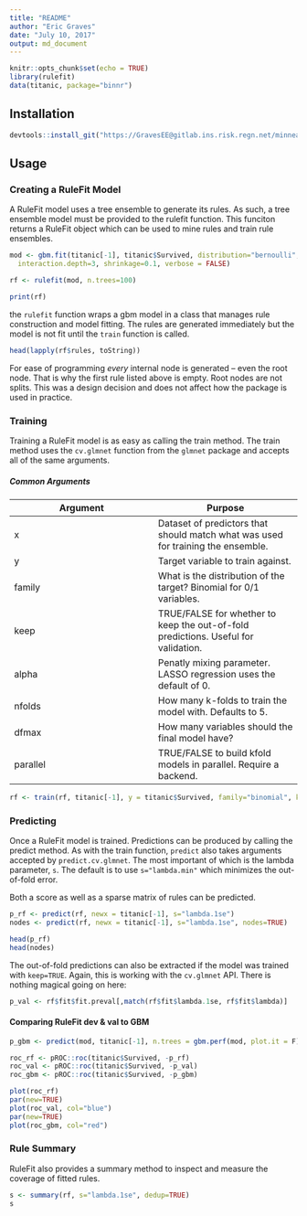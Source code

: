 ```yaml
---
title: "README"
author: "Eric Graves"
date: "July 10, 2017"
output: md_document
---
```


```r
knitr::opts_chunk$set(echo = TRUE)
library(rulefit)
data(titanic, package="binnr")
```

## Installation

```r
devtools::install_git("https://GravesEE@gitlab.ins.risk.regn.net/minneapolis-r-packages/rulefit.git")
```

## Usage

### Creating a RuleFit Model

A RuleFit model uses a tree ensemble to generate its rules. As such, a tree 
ensemble model must be provided to the rulefit function. This funciton returns
a RuleFit object which can be used to mine rules and train rule ensembles.

```r

mod <- gbm.fit(titanic[-1], titanic$Survived, distribution="bernoulli",
  interaction.depth=3, shrinkage=0.1, verbose = FALSE)

rf <- rulefit(mod, n.trees=100)

print(rf)
```

the `rulefit` function wraps a gbm model in a class that manages rule
construction and model fitting. The rules are generated immediately but the
model is not fit until the `train` function is called.

```r
head(lapply(rf$rules, toString))
```

For ease of programming *every* internal node is generated -- even the root
node. That is why the first rule listed above is empty. Root nodes are not
splits. This was a design decision and does not affect how the package is used
in practice.

### Training

Training a RuleFit model is as easy as calling the train method. The train
method uses the `cv.glmnet` function from the `glmnet` package and accepts all
of the same arguments.

##### Common Arguments
Argument | Purpose
---|---
x | Dataset of predictors that should match what was used for training the ensemble.
y | Target variable to train against.
family | What is the distribution of the target? Binomial for 0/1 variables.
keep | TRUE/FALSE for whether to keep the out-of-fold predictions. Useful for validation.
alpha | Penatly mixing parameter. LASSO regression uses the default of 0.
nfolds | How many k-folds to train the model with. Defaults to 5.
dfmax | How many variables should the final model have?
parallel | TRUE/FALSE to build kfold models in parallel. Require a backend.

```r
rf <- train(rf, titanic[-1], y = titanic$Survived, family="binomial", keep=T)
```


### Predicting

Once a RuleFit model is trained. Predictions can be produced by calling the 
predict method. As with the train function, `predict` also takes arguments
accepted by `predict.cv.glmnet`. The most important of which is the lambda
parameter, `s`. The default is to use `s="lambda.min"` which minimizes the
out-of-fold error.

Both a score as well as a sparse matrix of rules can be predicted.

```r

p_rf <- predict(rf, newx = titanic[-1], s="lambda.1se")
nodes <- predict(rf, newx = titanic[-1], s="lambda.1se", nodes=TRUE)

head(p_rf)
head(nodes)
```

The out-of-fold predictions can also be extracted if the model was trained with
`keep=TRUE`. Again, this is working with the `cv.glmnet` API. There is nothing
magical going on here:

```r
p_val <- rf$fit$fit.preval[,match(rf$fit$lambda.1se, rf$fit$lambda)]
```

#### Comparing RuleFit dev & val to GBM

```r

p_gbm <- predict(mod, titanic[-1], n.trees = gbm.perf(mod, plot.it = F))

roc_rf <- pROC::roc(titanic$Survived, -p_rf)
roc_val <- pROC::roc(titanic$Survived, -p_val)
roc_gbm <- pROC::roc(titanic$Survived, -p_gbm)

plot(roc_rf)
par(new=TRUE)
plot(roc_val, col="blue")
par(new=TRUE)
plot(roc_gbm, col="red")

```

### Rule Summary

RuleFit also provides a summary method to inspect and measure the coverage of
fitted rules.

```r

s <- summary(rf, s="lambda.1se", dedup=TRUE)
s

```